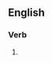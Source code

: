 {{also|free-falling}}

==English==

===Verb===
{{head|en|verb form}}

# {{present participle of|en|freefall|nocat=1}}